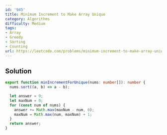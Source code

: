 ```yaml
---
id: '945'
title: Minimum Increment to Make Array Unique
category: Algorithms
difficulty: Medium
tags:
- Array
- Greedy
- Sorting
- Counting
url: https://leetcode.com/problems/minimum-increment-to-make-array-unique
---
```


## Solution

```typescript filename="solution.ts" copy
export function minIncrementForUnique(nums: number[]): number {
  nums.sort((a, b) => a - b);

  let answer = 0;
  let maxNum = 0;
  for (const num of nums) {
    answer += Math.max(maxNum - num, 0);
    maxNum = Math.max(num, maxNum) + 1;
  }
  return answer;
}
```

